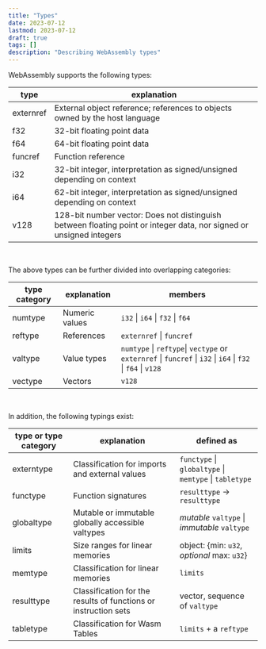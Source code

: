 ```yaml
---
title: "Types"
date: 2023-07-12
lastmod: 2023-07-12
draft: true
tags: []
description: "Describing WebAssembly types"
---
```


WebAssembly supports the following types:

| type      | explanation                                                                                                         |
| --------- | ------------------------------------------------------------------------------------------------------------------- |
| externref | External object reference; references to objects owned by the host language                                         |
| f32       | 32-bit floating point data                                                                                          |
| f64       | 64-bit floating point data                                                                                          |
| funcref   | Function reference                                                                                                  |
| i32       | 32-bit integer, interpretation as signed/unsigned depending on context                                              |
| i64       | 62-bit integer, interpretation as signed/unsigned depending on context                                              |
| v128      | 128-bit number vector: Does not distinguish between floating point or integer data, nor signed or unsigned integers |

<br />

The above types can be further divided into overlapping categories:

| type category | explanation    | members                                                                                                      |
| ------------- | -------------- | ------------------------------------------------------------------------------------------------------------ |
| numtype       | Numeric values | `i32` \| `i64` \| `f32` \| `f64`                                                                             |
| reftype       | References     | `externref` \| `funcref`                                                                                     |
| valtype       | Value types    | `numtype` \| `reftype`\| `vectype` or `externref` \| `funcref` \| `i32` \| `i64` \| `f32` \| `f64` \| `v128` |
| vectype       | Vectors        | `v128`                                                                                                       |

<br />

In addition, the following typings exist:

| type or type category | explanation                                                     | defined as                                             |
| --------------------- | --------------------------------------------------------------- | ------------------------------------------------------ |
| externtype            | Classification for imports and external values                  | `functype` \| `globaltype` \| `memtype` \| `tabletype` |
| functype              | Function signatures                                             | `resulttype` → `resulttype`                            |
| globaltype            | Mutable or immutable globally accessible valtypes               | _mutable_ `valtype` \| _immutable_ `valtype`           |
| limits                | Size ranges for linear memories                                 | object: \{min: `u32`, _optional_ max: `u32`\}          |
| memtype               | Classification for linear memories                              | `limits`                                               |
| resulttype            | Classification for the results of functions or instruction sets | vector, sequence of `valtype`                          |
| tabletype             | Classification for Wasm Tables                                  | `limits` + a `reftype`                                 |